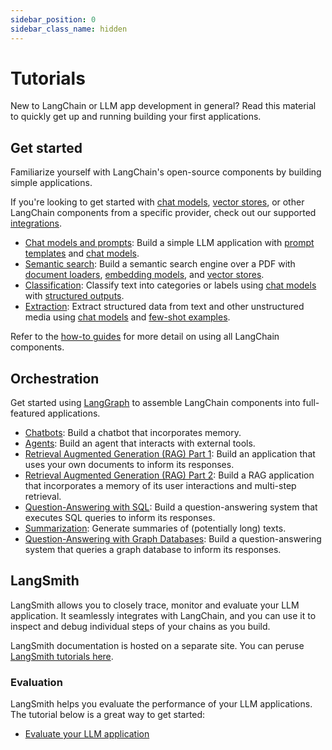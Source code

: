```yaml
---
sidebar_position: 0
sidebar_class_name: hidden
---
```

# Tutorials

New to LangChain or LLM app development in general? Read this material to quickly get up and running building your first applications.

## Get started

Familiarize yourself with LangChain's open-source components by building simple applications.

If you're looking to get started with [chat models](/docs/integrations/chat/), [vector stores](/docs/integrations/vectorstores/),
or other LangChain components from a specific provider, check out our supported [integrations](/docs/integrations/providers/).

- [Chat models and prompts](/docs/tutorials/llm_chain): Build a simple LLM application with [prompt templates](/docs/concepts/prompt_templates) and [chat models](/docs/concepts/chat_models).
- [Semantic search](/docs/tutorials/retrievers): Build a semantic search engine over a PDF with [document loaders](/docs/concepts/document_loaders), [embedding models](/docs/concepts/embedding_models/), and [vector stores](/docs/concepts/vectorstores/).
- [Classification](/docs/tutorials/classification): Classify text into categories or labels using [chat models](/docs/concepts/chat_models) with [structured outputs](/docs/concepts/structured_outputs/).
- [Extraction](/docs/tutorials/extraction): Extract structured data from text and other unstructured media using [chat models](/docs/concepts/chat_models) and [few-shot examples](/docs/concepts/few_shot_prompting/).

Refer to the [how-to guides](/docs/how_to) for more detail on using all LangChain components.

## Orchestration

Get started using [LangGraph](https://langchain-ai.github.io/langgraph/) to assemble LangChain components into full-featured applications.

- [Chatbots](/docs/tutorials/chatbot): Build a chatbot that incorporates memory.
- [Agents](/docs/tutorials/agents): Build an agent that interacts with external tools.
- [Retrieval Augmented Generation (RAG) Part 1](/docs/tutorials/rag): Build an application that uses your own documents to inform its responses.
- [Retrieval Augmented Generation (RAG) Part 2](/docs/tutorials/qa_chat_history): Build a RAG application that incorporates a memory of its user interactions and multi-step retrieval.
- [Question-Answering with SQL](/docs/tutorials/sql_qa): Build a question-answering system that executes SQL queries to inform its responses.
- [Summarization](/docs/tutorials/summarization): Generate summaries of (potentially long) texts.
- [Question-Answering with Graph Databases](/docs/tutorials/graph): Build a question-answering system that queries a graph database to inform its responses.

## LangSmith

LangSmith allows you to closely trace, monitor and evaluate your LLM application.
It seamlessly integrates with LangChain, and you can use it to inspect and debug individual steps of your chains as you build.

LangSmith documentation is hosted on a separate site.
You can peruse [LangSmith tutorials here](https://docs.smith.langchain.com/).

### Evaluation

LangSmith helps you evaluate the performance of your LLM applications. The tutorial below is a great way to get started:

- [Evaluate your LLM application](https://docs.smith.langchain.com/tutorials/Developers/evaluation)

